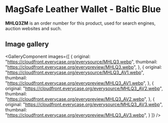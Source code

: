 
# MagSafe Leather Wallet - Baltic Blue

<Callout type='info' emoji='👉🏻'>**MHLQ3ZM** is an order number for this product, used for search engines, auction websites and such.</Callout>

## Image gallery

<GalleryComponent
    images={[
      {
        original: "https://cloudfront.everycase.org/everysource/MHLQ3.webp",
        thumbnail: "https://cloudfront.everycase.org/everypreview/MHLQ3.webp",
      },
      {
        original: "https://cloudfront.everycase.org/everysource/MHLQ3_AV1.webp",
        thumbnail: "https://cloudfront.everycase.org/everypreview/MHLQ3_AV1.webp",
      },
      {
        original: "https://cloudfront.everycase.org/everysource/MHLQ3_AV2.webp",
        thumbnail: "https://cloudfront.everycase.org/everypreview/MHLQ3_AV2.webp",
      },
      {
        original: "https://cloudfront.everycase.org/everysource/MHLQ3_AV3.webp",
        thumbnail: "https://cloudfront.everycase.org/everypreview/MHLQ3_AV3.webp",
      }
    ]}
  />

